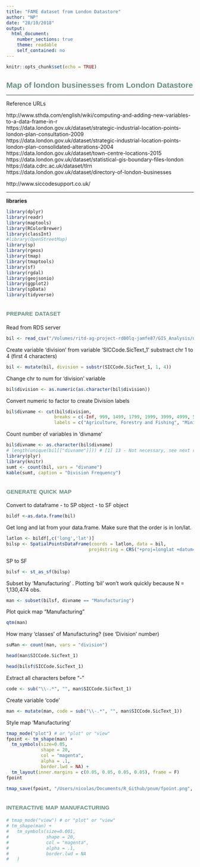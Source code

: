 ```yaml
---
title: "FAME dataset from London Datastore"
author: "NP"
date: "28/10/2018"
output: 
  html_document:
    number_sections: true
    theme: readable
    self_contained: no
---
```

<style>
  h1, h2, h3, h4, h5, h6{
    color: #668e81;
    font-family: "arial narrow", helvetica;
  }
  h1, h2{
    font-size: 150%
  }
  h2{
    font-variant: small-caps
  }
</style>

```r
knitr::opts_chunk$set(echo = TRUE)
```

# Map of london businesses from London Datastore

***
Reference URLs

http://www.sthda.com/english/wiki/computing-and-adding-new-variables-to-a-data-frame-in-r  
https://data.london.gov.uk/dataset/strategic-industrial-location-points-london-plan-consultation-2009  
https://data.london.gov.uk/dataset/strategic-industrial-location-points-london-plan-consolidated-alterations-2004  
https://data.london.gov.uk/dataset/town-centre-locations-2015  
https://data.london.gov.uk/dataset/statistical-gis-boundary-files-london  
https://data.cdrc.ac.uk/dataset/tlrn  
https://data.london.gov.uk/dataset/directory-of-london-businesses  

http://www.siccodesupport.co.uk/  

***

**libraries**
```r
library(dplyr)
library(readr)
library(maptools)
library(RColorBrewer)
library(classInt)
#library(OpenStreetMap)
library(sp)
library(rgeos)
library(tmap)
library(tmaptools)
library(sf)
library(rgdal)
library(geojsonio)
library(ggplot2)
library(spData)
library(tidyverse)
```

## prepare dataset

Read from RDS server
```r
bil <- read_csv("/Volumes/ritd-ag-project-rd00lq-jamfe87/GIS_Analysis/dataRaw/businesses-in-london.csv")
```

Create variable 'division' from variable 'SICCode.SicText_1' substract chr 1 to 4 (first 4 characters)
```r
bil <- mutate(bil, division = substr(SICCode.SicText_1, 1, 4))
```

Change chr to num for 'division' variable
```r
bil$division <- as.numeric(as.character(bil$division))
```

Convert numeric to factor to create Division labels 
```r
bil$divname <- cut(bil$division, 
                  breaks = c(-Inf, 999, 1499, 1799, 1999, 3999, 4999, 5199, 5999, 6799, 8999, 9729, 9999),
                  labels = c("Agriculture, Forestry and Fishing", "Mining", "Construction", "not used", "Manufacturing","Transportation, Communications, Electric, Gas and Sanitary service", "Wholesale Trade", "Retail Trade", "Finance, Insurance and Real Estate", "Services", "Public Administration", "Nonclassifiable"), right = TRUE)
```

Count number of variables in 'divname'
```r
bil$divname <- as.character(bil$divname)
# length(unique(bil[["divname"]])) # [1] 13 - Not necessary, see next results from next function
library(plyr)
library(knitr)
sumt <- count(bil, vars = "divname")
kable(sumt, caption = "Division Frequency")
```

## generate quick map

Convert to dataframe - to SP object - to SF object
```r
bildf <-as.data.frame(bil)
```

Get long and lat from your data.frame. Make sure that the order is in lon/lat.
```r
latlon <- bildf[,c('long','lat')]
bilsp <- SpatialPointsDataFrame(coords = latlon, data = bil,
                               proj4string = CRS("+proj=longlat +datum=WGS84 +ellps=WGS84 +towgs84=0,0,0"))
```

SP to SF
```r
bilsf <- st_as_sf(bilsp)
```

Subset by 'Manufacturing' . Plotting 'bil' won't work quickly because N = 1,130,474 obs.
```r
man <- subset(bilsf, divname == "Manufacturing")
```

Plot quick map "Manufacturing"
```r
qtm(man)
```

How many 'classes' of Manufacturing? (see 'Division' number)
```r
suMan <- count(man, vars = "division")
```

```r
head(man$SICCode.SicText_1)
```

```r
head(bilsf$SICCode.SicText_1)
```

Extract all characters before "-"
```r
code <- sub("\\-.*", "", man$SICCode.SicText_1)
```

Create variable 'code'
```r
man <- mutate(man, code = sub("\\-.*", "", man$SICCode.SicText_1))
```


Style map 'Manufacturing'

```r
tmap_mode("plot") # or "plot" or "view"
fpoint <- tm_shape(man) + 
  tm_symbols(size=0.05,
             shape = 20,
             col = "magenta", 
             alpha = .1,
             border.lwd = NA) +
  tm_layout(inner.margins = c(0.05, 0.05, 0.05, 0.05), frame = F)
fpoint
```

```r
tmap_save(fpoint, "/Users/nicolas/Documents/R_Github/pnum/fpoint.png", dpi=600)
```

## interactive map manufacturing

```r

# tmap_mode("view") # or "plot" or "view"
# tm_shape(man) + 
#   tm_symbols(size=0.001,
#              shape = 20,
#              col = "magenta", 
#              alpha = .1,
#              border.lwd = NA
#   )

```


